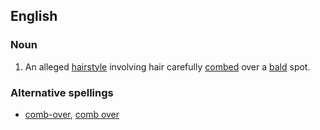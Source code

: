 {{wikipedia|Comb over}}

==English==

===Noun===
# An alleged [[hairstyle]] involving hair carefully [[comb]]ed over a [[bald]] spot.

=== Alternative spellings ===
*[[comb-over]], [[comb over]]
